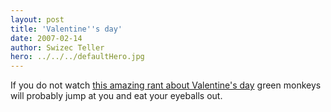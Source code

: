 ```yaml
---
layout: post
title: 'Valentine''s day'
date: 2007-02-14
author: Swizec Teller
hero: ../../../defaultHero.jpg
---
```

If you do not watch [this amazing rant about Valentine's day](http://www.zefrank.com/valentine/) green monkeys will probably jump at you and eat your eyeballs out.